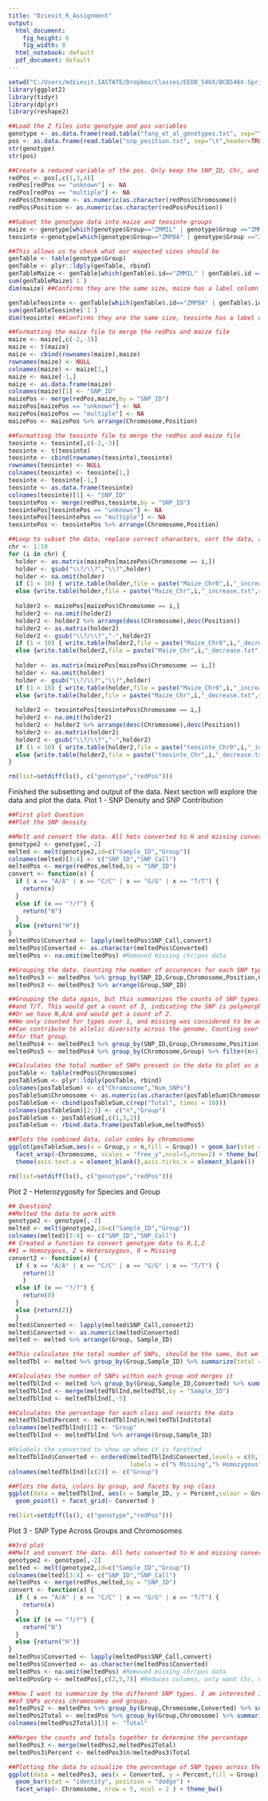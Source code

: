 ```yaml
---
title: "Dzievit_R_Assignment"
output:
  html_document: 
    fig_height: 6
    fig_width: 8
  html_notebook: default
  pdf_document: default
---
```

```r
setwd("C:/Users/mdzievit.IASTATE/Dropbox/Classes/EEOB_546X/BCB546X-Spring2016/R_Assignment")
library(ggplot2)
library(tidyr)
library(dplyr)
library(reshape2)

##Load the 2 files into genotype and pos variables
genotype <- as.data.frame(read.table("fang_et_al_genotypes.txt", sep="\t",header=TRUE))
pos <- as.data.frame(read.table("snp_position.txt", sep="\t",header=TRUE))
str(genotype)
str(pos)

##Create a reduced variable of the pos. Only keep the SNP_ID, Chr, and Pos columns
redPos <- pos[,c(1,3,4)]
redPos[redPos == "unknown"] <- NA
redPos[redPos == "multiple"] <- NA
redPos$Chromosome <- as.numeric(as.character(redPos$Chromosome))
redPos$Position <- as.numeric(as.character(redPos$Position))

##Subset the genotype data into maize and teosinte groups
maize <- genotype[which(genotype$Group=="ZMMIL" | genotype$Group =="ZMMLR" | genotype$Group == "ZMMMR"),]
teosinte <-genotype[which(genotype$Group=="ZMPBA" | genotype$Group =="ZMPIL" | genotype$Group == "ZMPJA"),]

##This allows us to check what our expected sizes should be
genTable <- table(genotype$Group)
genTable <- plyr::ldply(genTable, rbind)
genTableMaize <- genTable[which(genTable$.id=="ZMMIL" | genTable$.id =="ZMMLR" | genTable$.id == "ZMMMR"),]
sum(genTableMaize$`1`)
dim(maize) ##Confirms they are the same size, maize has a label column

genTableTeosinte <- genTable[which(genTable$.id=="ZMPBA" | genTable$.id =="ZMPIL" | genTable$.id == "ZMPJA"),]
sum(genTableTeosinte$`1`)
dim(teosinte) ##Confirms they are the same size, teosinte has a label column

##Formatting the maize file to merge the redPos and maize file
maize <- maize[,c(-2,-3)]
maize <- t(maize)
maize <- cbind(rownames(maize),maize)
rownames(maize) <- NULL
colnames(maize) <- maize[1,]
maize <- maize[-1,]
maize <- as.data.frame(maize)
colnames(maize)[1] <- "SNP_ID" 
maizePos <- merge(redPos,maize,by = "SNP_ID")
maizePos[maizePos == "unknown"] <- NA
maizePos[maizePos == "multiple"] <- NA
maizePos <- maizePos %>% arrange(Chromosome,Position)

##Formatting the teosinte file to merge the redPos and maize file
teosinte <- teosinte[,c(-2,-3)]
teosinte <- t(teosinte)
teosinte <- cbind(rownames(teosinte),teosinte)
rownames(teosinte) <- NULL
colnames(teosinte) <- teosinte[1,]
teosinte <- teosinte[-1,]
teosinte <- as.data.frame(teosinte)
colnames(teosinte)[1] <- "SNP_ID" 
teosintePos <- merge(redPos,teosinte,by = "SNP_ID")
teosintePos[teosintePos == "unknown"] <- NA
teosintePos[teosintePos == "multiple"] <- NA
teosintePos <- teosintePos %>% arrange(Chromosome,Position)

##Loop to subset the data, replace correct characters, sort the data, and create 20 corresponding files
chr <- 1:10
for (i in chr) {
  holder <- as.matrix(maizePos[maizePos$Chromosome == i,])
  holder <- gsub("\\?/\\?","\\?",holder)
  holder <- na.omit(holder)
  if (1 < 10) { write.table(holder,file = paste("Maize_Chr0",i,"_increase.txt",sep=""),row.names = FALSE,sep = "\t",quote = FALSE) }
  else {write.table(holder,file = paste("Maize_Chr",i,"_increase.txt",sep=""),row.names = FALSE, sep = "\t",quote = FALSE)}
  
  holder2 <- maizePos[maizePos$Chromosome == i,]
  holder2 <- na.omit(holder2)
  holder2 <- holder2 %>% arrange(desc(Chromosome),desc(Position))
  holder2 <- as.matrix(holder2)
  holder2 <- gsub("\\?/\\?","-",holder2)
  if (1 < 10) { write.table(holder2,file = paste("Maize_Chr0",i,"_decrease.txt",sep=""),row.names = FALSE,sep = "\t",quote = FALSE) }
  else {write.table(holder2,file = paste("Maize_Chr",i,"_decrease.txt",sep=""),row.names = FALSE, sep = "\t",quote = FALSE)}
  
  holder <- as.matrix(maizePos[maizePos$Chromosome == i,])
  holder <- na.omit(holder)
  holder <- gsub("\\?/\\?","\\?",holder)
  if (1 < 10) { write.table(holder,file = paste("Maize_Chr0",i,"_increase.txt",sep=""),row.names = FALSE,sep = "\t",quote = FALSE) }
  else {write.table(holder,file = paste("Maize_Chr",i,"_decrease.txt",sep=""),row.names = FALSE, sep = "\t",quote = FALSE)}
  
  holder2 <- teosintePos[teosintePos$Chromosome == i,]
  holder2 <- na.omit(holder2)
  holder2 <- holder2 %>% arrange(desc(Chromosome),desc(Position))
  holder2 <- as.matrix(holder2)
  holder2 <- gsub("\\?/\\?","-",holder2)
  if (1 < 10) { write.table(holder2,file = paste("teosinte_Chr0",i,"_increase.txt",sep=""),row.names = FALSE,sep = "\t",quote = FALSE) }
  else {write.table(holder2,file = paste("teosinte_Chr",i,"_decrease.txt",sep=""),row.names = FALSE, sep = "\t",quote = FALSE)}
} 

rm(list=setdiff(ls(), c("genotype","redPos")))
```

Finished the subsetting and output of the data. Next section will explore the data and plot the data.
Plot 1 - SNP Density and SNP Contribution
```r
##First plot Question
##Plot the SNP density

##Melt and convert the data. All hets converted to H and missing converted to N
genotype2 <- genotype[,-2]
melted <- melt(genotype2,id=c("Sample_ID","Group"))
colnames(melted)[3:4] <- c("SNP_ID","SNP_Call") 
meltedPos <- merge(redPos,melted,by = "SNP_ID")
convert <- function(x) {
  if ( x == "A/A" | x == "C/C" | x == "G/G" | x == "T/T") {
    return(x)
  }
  else if (x == "?/?") {
    return("N")
  }
  else {return("H")}
}
meltedPos$Converted <- lapply(meltedPos$SNP_Call,convert)
meltedPos$Converted <- as.character(meltedPos$Converted)
meltedPos <- na.omit(meltedPos) #Removed missing chr/pos data

##Grouping the data. Counting the number of occurences for each SNP type as they are grouped by everything
meltedPos3 <- meltedPos %>% group_by(SNP_ID,Group,Chromosome,Position,Converted) %>% summarize(n=n())
meltedPos3 <- meltedPos3 %>% arrange(Group,SNP_ID)

##Grouping the data again, but this summarizes the counts of SNP types. For example, SNP1 has A/A, H
##and T/T. This would get a count of 3, indicating the SNP is polymorphic at the site.
##Or we have N,A/A and would get a count of 2.
##We only counted for types over 1, and missing was considered to be an allele (INDEL) and
##Can contribute to allelic diversity across the genome. Counting over 1 considered that SNP informative
##for that group.
meltedPos4 <- meltedPos3 %>% group_by(SNP_ID,Group,Chromosome,Position) %>% summarize(n=n())
meltedPos5 <- meltedPos4 %>% group_by(Chromosome,Group) %>% filter(n>1) %>% summarize(n=n())

##Calculates the total number of SNPs present in the data to plot as a control.
posTable <- table(redPos$Chromosome)
posTableSum <- plyr::ldply(posTable, rbind)
colnames(posTableSum) <- c("Chromosome","Num_SNPs")
posTableSum$Chromosome <- as.numeric(as.character(posTableSum$Chromosome))
posTableSum <- cbind(posTableSum,c(rep("Total", times = 10)))
colnames(posTableSum)[2:3] <- c("n","Group")
posTableSum <- posTableSum[,c(1,3,2)]
posTableSum <- rbind.data.frame(posTableSum,meltedPos5)

##Plots the combined data, color codes by chromosome
ggplot(posTableSum,aes(x = Group,y = n,fill = Group)) + geom_bar(stat = "identity")  + 
  facet_wrap(~Chromosome, scales = "free_y",ncol=5,nrow=2) + theme_bw()+
  theme(axis.text.x = element_blank(),axis.ticks.x = element_blank())

rm(list=setdiff(ls(), c("genotype","redPos")))
```

Plot 2 - Heterozygosity for Species and Group
```r
## Question2
##Melted the data to work with
genotype2 <- genotype[,-2]
melted <- melt(genotype2,id=c("Sample_ID","Group"))
colnames(melted)[3:4] <- c("SNP_ID","SNP_Call") 
## Created a function to convert genotype data to 0,1,2
##1 = Homozygous, 2 = Heterozygous, 0 = Missing
convert2 <- function(x) {
  if ( x == "A/A" | x == "C/C" | x == "G/G" | x == "T/T") {
    return(1)
    }
  else if (x == "?/?") {
    return(0)
  }
  else {return(2)}
  }
melted$Converted <- lapply(melted$SNP_Call,convert2)
melted$Converted <- as.numeric(melted$Converted)
melted <- melted %>% arrange(Group, Sample_ID)

##This calculates the total number of SNPs, should be the same, but we can calculate it now
meltedTbl <- melted %>% group_by(Group,Sample_ID) %>% summarize(total = n())

##Calculates the number of SNPs within each group and merges it
meltedTblInd <- melted %>% group_by(Group,Sample_ID,Converted) %>% summarize(n=n())
meltedTblInd <- merge(meltedTblInd,meltedTbl,by = "Sample_ID")
meltedTblInd <- meltedTblInd[,-5]

##Calculates the percentage for each class and resorts the data
meltedTblInd$Percent <- meltedTblInd$n/meltedTblInd$total
colnames(meltedTblInd)[2] <- "Group"
meltedTblInd <- meltedTblInd %>% arrange(Group,Sample_ID)

#Relabels the converted to show up when it is facetted
meltedTblInd$Converted <- ordered(meltedTblInd$Converted,levels = c(0,1,2),
                                  labels = c("% Missing","% Homozygous","% Heterozygous")) 
colnames(meltedTblInd)[c(2)] <- c("Group")

##Plots the data, colors by group, and facets by snp class
ggplot(data = meltedTblInd, aes(x = Sample_ID, y = Percent,colour = Group)) + 
  geom_point() + facet_grid(~ Converted ) 

rm(list=setdiff(ls(), c("genotype","redPos")))

```

Plot 3 - SNP Type Across Groups and Chromosomes
```r
##3rd plot
##Melt and convert the data. All hets converted to H and missing converted to N
genotype2 <- genotype[,-2]
melted <- melt(genotype2,id=c("Sample_ID","Group"))
colnames(melted)[3:4] <- c("SNP_ID","SNP_Call") 
meltedPos <- merge(redPos,melted,by = "SNP_ID")
convert <- function(x) {
  if ( x == "A/A" | x == "C/C" | x == "G/G" | x == "T/T") {
    return(x)
  }
  else if (x == "?/?") {
    return("N")
  }
  else {return("H")}
}
meltedPos$Converted <- lapply(meltedPos$SNP_Call,convert)
meltedPos$Converted <- as.character(meltedPos$Converted)
meltedPos <- na.omit(meltedPos) #Removed missing chr/pos data
meltedPosGrp <- meltedPos[,c(2,5,7)] #Reduces columns, only want Chr, Grp, Converted SNP data

##Now I want to summarize by the different SNP types. I am interested in visualizing distrubution
##of SNPs across chromosomes and groups.
meltedPos2 <- meltedPos %>% group_by(Group,Chromosome,Converted) %>% summarize(n=n())
meltedPos2Total <- meltedPos %>% group_by(Group,Chromosome) %>% summarize(n=n())
colnames(meltedPos2Total)[3] <- "Total"

##Merges the counts and totals together to determine the percentage
meltedPos3 <- merge(meltedPos2,meltedPos2Total)
meltedPos3$Percent <- meltedPos3$n/meltedPos3$Total

##Plotting the data to visualize the percentage of SNP types across the genome
ggplot(data = meltedPos3, aes(x = Converted, y = Percent,fill = Group)) + 
  geom_bar(stat = "identity", position = "dodge") + 
  facet_wrap(~ Chromosome, nrow = 5, ncol = 2 ) + theme_bw() 
```


